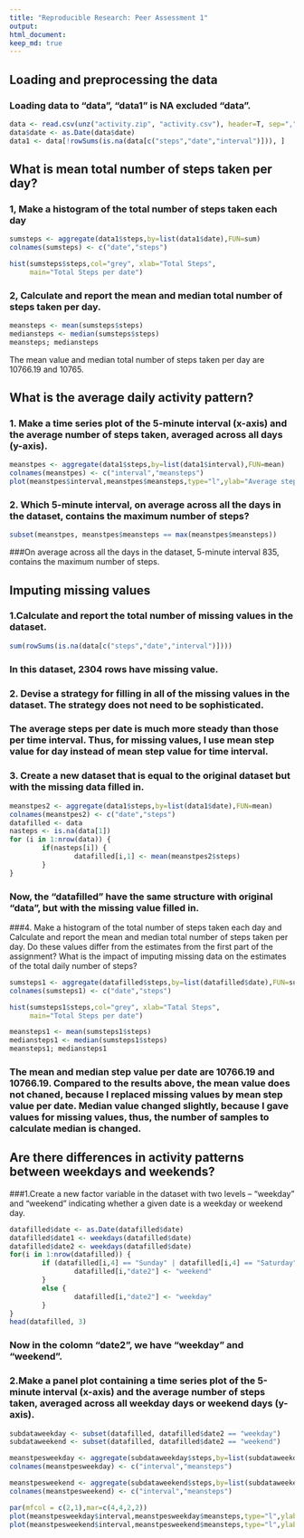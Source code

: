 ```yaml
---
title: "Reproducible Research: Peer Assessment 1"
output: 
html_document:
keep_md: true
---
```



## Loading and preprocessing the data
### Loading data to "data", "data1" is NA excluded "data".  

```r
data <- read.csv(unz("activity.zip", "activity.csv"), header=T, sep=",")
data$date <- as.Date(data$date)
data1 <- data[!rowSums(is.na(data[c("steps","date","interval")])), ]
```

## What is mean total number of steps taken per day?
### 1, Make a histogram of the total number of steps taken each day

```r
sumsteps <- aggregate(data1$steps,by=list(data1$date),FUN=sum)
colnames(sumsteps) <- c("date","steps")

hist(sumsteps$steps,col="grey", xlab="Total Steps",
     main="Total Steps per date")

```

### 2, Calculate and report the mean and median total number of steps taken per day.
```r
meansteps <- mean(sumsteps$steps)
mediansteps <- median(sumsteps$steps)
meansteps; mediansteps
```
The mean value and median total number of steps taken per day are 10766.19 and 10765.

## What is the average daily activity pattern?
### 1. Make a time series plot of the 5-minute interval (x-axis) and the average number of steps taken, averaged across all days (y-axis).

```r
meanstpes <- aggregate(data1$steps,by=list(data1$interval),FUN=mean)
colnames(meanstpes) <- c("interval","meansteps")
plot(meanstpes$interval,meanstpes$meansteps,type="l",ylab="Average steps", xlab="Time interval")
```

### 2. Which 5-minute interval, on average across all the days in the dataset, contains the maximum number of steps?
```r
subset(meanstpes, meanstpes$meansteps == max(meanstpes$meansteps))
```
###On average across all the days in the dataset, 5-minute interval 835, contains the maximum number of steps.

## Imputing missing values
### 1.Calculate and report the total number of missing values in the dataset.
```r
sum(rowSums(is.na(data[c("steps","date","interval")])))
``` 
### In this dataset, 2304 rows have missing value. 

### 2. Devise a strategy for filling in all of the missing values in the dataset. The strategy does not need to be sophisticated.

### The average steps per date is much more steady than those per time interval. Thus, for missing values, I use mean step value for day instead of mean step value for time interval. 

### 3. Create a new dataset that is equal to the original dataset but with the missing data filled in.
```r
meanstpes2 <- aggregate(data1$steps,by=list(data1$date),FUN=mean)
colnames(meanstpes2) <- c("date","steps")
datafilled <- data
nasteps <- is.na(data[1])
for (i in 1:nrow(data)) {
        if(nasteps[i]) {
                datafilled[i,1] <- mean(meanstpes2$steps) 
        }
}
``` 

### Now, the "datafilled" have the same structure with original "data", but with the missing value filled in. 
###4. Make a histogram of the total number of steps taken each day and Calculate and report the mean and median total number of steps taken per day. Do these values differ from the estimates from the first part of the assignment? What is the impact of imputing missing data on the estimates of the total daily number of steps?
```r
sumsteps1 <- aggregate(datafilled$steps,by=list(datafilled$date),FUN=sum)
colnames(sumsteps1) <- c("date","steps")

hist(sumsteps1$steps,col="grey", xlab="Tatal Steps",
     main="Total Steps per date")


```

```r
meansteps1 <- mean(sumsteps1$steps)
mediansteps1 <- median(sumsteps1$steps)
meansteps1; mediansteps1
```
### The mean and median step value per date are 10766.19 and 10766.19. Compared to the results above, the mean value does not chaned, because I replaced missing values by mean step value per date. Median value changed slightly, because I gave values for missing values, thus, the number of samples to calculate median is changed. 

## Are there differences in activity patterns between weekdays and weekends?
###1.Create a new factor variable in the dataset with two levels – “weekday” and “weekend” indicating whether a given date is a weekday or weekend day.
```r
datafilled$date <- as.Date(datafilled$date)
datafilled$date1 <- weekdays(datafilled$date)
datafilled$date2 <- weekdays(datafilled$date)
for(i in 1:nrow(datafilled)) {
        if (datafilled[i,4] == "Sunday" | datafilled[i,4] == "Saturday") {
                datafilled[i,"date2"] <- "weekend"    
        }
        else {
                datafilled[i,"date2"] <- "weekday" 
        }
}
head(datafilled, 3)
```
### Now in the colomn "date2", we have "weekday" and "weekend".
### 2.Make a panel plot containing a time series plot of the 5-minute interval (x-axis) and the average number of steps taken, averaged across all weekday days or weekend days (y-axis). 
```r
subdataweekday <- subset(datafilled, datafilled$date2 == "weekday")
subdataweekend <- subset(datafilled, datafilled$date2 == "weekend")

meanstpesweekday <- aggregate(subdataweekday$steps,by=list(subdataweekday$interval),FUN=mean)
colnames(meanstpesweekday) <- c("interval","meansteps")

meanstpesweekend <- aggregate(subdataweekend$steps,by=list(subdataweekend$interval),FUN=mean)
colnames(meanstpesweekend) <- c("interval","meansteps")
```

```r
par(mfcol = c(2,1),mar=c(4,4,2,2))
plot(meanstpesweekday$interval,meanstpesweekday$meansteps,type="l",ylab="Numbers of steps", xlab="Time interval",main="weekday")
plot(meanstpesweekend$interval,meanstpesweekend$meansteps,type="l",ylab=" Number of steps", xlab="Time interval",main="weekend")
```
